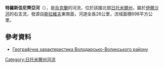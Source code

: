 '''特羅斯佳尼齊亞河'''（{{lang-uk|Тростяниця}}），是[[烏克蘭|烏克蘭]]的河流，位於該國北部[[日托米爾州|日托米爾州]]，屬於[[伊爾沙河|伊爾沙河]]的右支流，發源自[[斯拉維夫|斯拉維夫]]東南面，河道全長26公里，流域面積698平方公里。

==參考資料==
*[https://web.archive.org/web/20160304104927/http://rada-vv.gov.ua/geographic.htm Географічна характеристика Володарсько-Волинського району]

{{DEFAULTSORT:Тростяниця}}
[[Category:日托米爾州河流|Category:日托米爾州河流]]


{{Ukraine-river-stub}}
